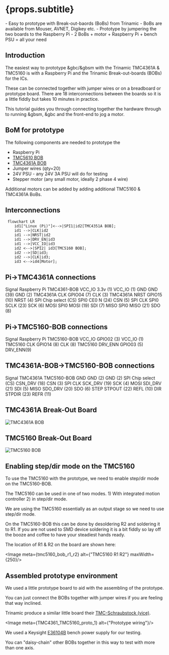 
# {props.subtitle}
<Tldr>
    - Easy to prototype with Break-out-baords (BoBs) from Trinamic
    - BoBs are available from Mouser, AVNET, Digikey etc.
    - Prototype by jumpering the two boards to the Raspberry Pi
    - 2 BoBs + motor + Raspberry Pi + bench PSU = all your need
</Tldr>


## Introduction

The easiest way to prototype &gbc/&gbsm with the Trinamic TMC4361A & TMC5160 is with a Raspberry Pi and the Trinamic Break-out-boards (BOBs) for the ICs.

These can be connected together with jumper wires or on a breadboard or prototype board. There are 18 interconnections between the boards so it is a little fiddly but takes 10 minutes in practice.

This tutorial guides you through connecting together the hardware through to running &gbsm, &gbc and the front-end to jog a motor.

## BoM for prototype

The following components are needed to prototype the 

* Raspberry Pi 
* [TMC5610 BOB](https://www.trinamic.com/support/eval-kits/details/tmc5160-bob/)
* [TMC4361A BOB](https://www.trinamic.com/support/eval-kits/details/tmc4361a-bob/)
* Jumper wires (qty=20)
* 24V PSU - any 24V 3A PSU will do for testing
* Stepper motor (any small motor, ideally 2 phase 4 wire)

Additional motors can be added by adding additional TMC5160 & TMC4361A BoBs.

## Interconnections


```mermaid
 flowchart LR
    id1["Linux (Pi)"]<-->|SPI1|id2[TMC4351A BOB];
    id1 -->|CLK|id2
    id1 -->|NRST|id2
    id1 -->|DRV_EN|id3
    id1 -->|VCC_IO|id3
    id2 <-->|SPI2| id3[TMC5160 BOB];
    id2 -->|SD|id3;
    id2 -->|CLK|id3;
    id3 <-->id4[Motor];

```



## Pi->TMC4361A connections

<BogStandardHeaderRow>
    <BogStandardCol span={8}>
        Signal
    </BogStandardCol>
    <BogStandardCol span={8}>
        Raspberry Pi
    </BogStandardCol>
    <BogStandardCol span={8}>
        TMC4361-BOB
    </BogStandardCol>
</BogStandardHeaderRow>
<BogStandardRow>
    <BogStandardCol span={8}>
        VCC_IO
    </BogStandardCol>
    <BogStandardCol span={8}>
        3.3v (1)
    </BogStandardCol>
    <BogStandardCol span={8}>
        VCC_IO (1)
    </BogStandardCol>
</BogStandardRow>
<BogStandardRow>
    <BogStandardCol span={8}>
        GND
    </BogStandardCol>
    <BogStandardCol span={8}>
        GND (39)
    </BogStandardCol>
    <BogStandardCol span={8}>
        GND (2)
    </BogStandardCol>
</BogStandardRow>
<BogStandardRow>
    <BogStandardCol span={8}>
        TMC4361A CLK
    </BogStandardCol>
    <BogStandardCol span={8}>
        GPIO04 (7)
    </BogStandardCol>
    <BogStandardCol span={8}>
        CLK (3)
    </BogStandardCol>
</BogStandardRow>
<BogStandardRow>
    <BogStandardCol span={8}>
        TMC4361A NRST
    </BogStandardCol>
    <BogStandardCol span={8}>
        GPIO15 (10)
    </BogStandardCol>
    <BogStandardCol span={8}>
        NRST (4)
    </BogStandardCol>
</BogStandardRow>


<BogStandardRow>
    <BogStandardCol span={8}>
        SPI Chip select (CS)
    </BogStandardCol>
    <BogStandardCol span={8}>
        SPI0 CE0 N (24)
    </BogStandardCol>
    <BogStandardCol span={8}>
        CSN (5)
    </BogStandardCol>
</BogStandardRow>


<BogStandardRow>
    <BogStandardCol span={8}>
        SPI CLK
    </BogStandardCol>
    <BogStandardCol span={8}>
        SPI0 SCLK (23)
    </BogStandardCol>
    <BogStandardCol span={8}>
        SCK (6)
    </BogStandardCol>
</BogStandardRow>


<BogStandardRow>
    <BogStandardCol span={8}>
        MOSI
    </BogStandardCol>
    <BogStandardCol span={8}>
        SPI0 MOSI (19)
    </BogStandardCol>
    <BogStandardCol span={8}>
        SDI (7)
    </BogStandardCol>
</BogStandardRow>


<BogStandardRow>
    <BogStandardCol span={8}>
        MISO
    </BogStandardCol>
    <BogStandardCol span={8}>
        SPI0 MISO (21)
    </BogStandardCol>
    <BogStandardCol span={8}>
        SDO (8)
    </BogStandardCol>
</BogStandardRow>





##  Pi->TMC5160-BOB connections

<BogStandardHeaderRow>
    <BogStandardCol span={8}>
        Signal
    </BogStandardCol>
    <BogStandardCol span={8}>
        Raspberry Pi
    </BogStandardCol>
    <BogStandardCol span={8}>
        TMC5160-BOB
    </BogStandardCol>
</BogStandardHeaderRow>
<BogStandardRow>
    <BogStandardCol span={8}>
        VCC_IO
    </BogStandardCol>
    <BogStandardCol span={8}>
        GPIO02 (3)
    </BogStandardCol>
    <BogStandardCol span={8}>
        VCC_IO (1)
    </BogStandardCol>
</BogStandardRow>
<BogStandardRow>
    <BogStandardCol span={8}>
        TMC5160 CLK
    </BogStandardCol>
    <BogStandardCol span={8}>
        GPIO14 (8)
    </BogStandardCol>
    <BogStandardCol span={8}>
        CLK (8)
    </BogStandardCol>
</BogStandardRow>
<BogStandardRow>
    <BogStandardCol span={8}>
        TMC5160 DRV_ENN
    </BogStandardCol>
    <BogStandardCol span={8}>
        GPIO03 (5)
    </BogStandardCol>
    <BogStandardCol span={8}>
        DRV_ENN(9)
    </BogStandardCol>
</BogStandardRow>


## TMC4361A-BOB->TMC5160-BOB connections


<BogStandardHeaderRow>
    <BogStandardCol span={8}>
        Signal
    </BogStandardCol>
    <BogStandardCol span={8}>
        TMC4361A
    </BogStandardCol>
    <BogStandardCol span={8}>
        TMC5160-BOB
    </BogStandardCol>
</BogStandardHeaderRow>
<BogStandardRow>
    <BogStandardCol span={8}>
        GND
    </BogStandardCol>
    <BogStandardCol span={8}>
        GND (2)
    </BogStandardCol>
    <BogStandardCol span={8}>
        GND (2)
    </BogStandardCol>
</BogStandardRow>
<BogStandardRow>
    <BogStandardCol span={8}>
        SPI Chip select (CS)
    </BogStandardCol>
    <BogStandardCol span={8}>
        CSN_DRV (18)
    </BogStandardCol>
    <BogStandardCol span={8}>
        CSN (3)
    </BogStandardCol>
</BogStandardRow>
<BogStandardRow>
    <BogStandardCol span={8}>
        SPI CLK
    </BogStandardCol>
    <BogStandardCol span={8}>
        SCK_DRV (19)
    </BogStandardCol>
    <BogStandardCol span={8}>
        SCK (4)
    </BogStandardCol>
</BogStandardRow>
<BogStandardRow>
    <BogStandardCol span={8}>
        MOSI
    </BogStandardCol>
    <BogStandardCol span={8}>
        SDI_DRV (21)
    </BogStandardCol>
    <BogStandardCol span={8}>
        SDI (5)
    </BogStandardCol>
</BogStandardRow>
<BogStandardRow>
    <BogStandardCol span={8}>
        MISO
    </BogStandardCol>
    <BogStandardCol span={8}>
        SDO_DRV (20)
    </BogStandardCol>
    <BogStandardCol span={8}>
        SDO (6)
    </BogStandardCol>
</BogStandardRow>
<BogStandardRow>
    <BogStandardCol span={8}>
        STEP
    </BogStandardCol>
    <BogStandardCol span={8}>
        STPOUT (22)
    </BogStandardCol>
    <BogStandardCol span={8}>
        REFL (10)
    </BogStandardCol>
</BogStandardRow>
<BogStandardRow>
    <BogStandardCol span={8}>
        DIR
    </BogStandardCol>
    <BogStandardCol span={8}>
        STPDIR (23)
    </BogStandardCol>
    <BogStandardCol span={8}>
        REFR (11)
    </BogStandardCol>
</BogStandardRow>



<Row>
    <Col span={12}>
        <h2>TMC4361A Break-Out Board</h2>
        <Image meta={tmc4361a_bob} alt="TMC4361A BOB" maxWidth={250}/>
    </Col>
    <Col span={12}>
        <h2>TMC5160 Break-Out Board</h2>
        <Image meta={tmc5160_bob} alt="TMC5160 BOB" maxWidth={250}/>
    </Col>
</Row>

## Enabling step/dir mode on the TMC5160

To use the TMC5160 with the prototype, we need to enable step/dir mode on the TMC5160-BOB.

The TMC5160 can be used in one of two modes. 1) With integrated motion controller 2) in step/dir mode.

We are using the TMC5160 essentially as an output stage so we need to use step/dir mode.

On the TMC5160-BOB this can be done by desoldering R2 and soldering it to R1. If you are not used to SMD device soldering it is a bit fiddly so lay off the booze and coffee to have your steadiest hands ready.

The location of R1 & R2 on the board are shown here:

<Image meta={tmc5160_bob_r1_r2} alt={"TMC5160 R1 R2"} maxWidth={250}/>

## Assembled prototype environment

We used a little prototype board to aid with the assembling of the prototype.

You can just connect the BOBs together with jumper wires if you are feeling that way inclined.

Trinamic produce a similar little board their <a href="https://www.trinamic.com/products/modules/details/tmc-schraubstock/"> TMC-Schraubstock (vice)</a>.

<Image meta={TMC4361_TMC5160_proto_1} alt={"Prototype wiring"}/>

We used a Keysight <a href="https://www.keysight.com/gb/en/support/E36104B/dc-power-supply-35v-1a-35w.html">E36104B</a> bench power supply for our testing.


You can "daisy-chain" other BOBs together in this way to test with more than one axis.

